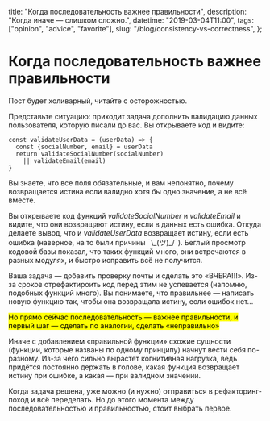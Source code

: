   title: "Когда последовательность важнее правильности",
  description: "Когда иначе — слишком сложно.",
  datetime: "2019-03-04T11:00",
  tags: ["opinion", "advice", "favorite"],
  slug: "/blog/consistency-vs-correctness",
};

# Когда последовательность важнее правильности

Пост будет холиварный, читайте с осторожностью.

Представьте ситуацию: приходит задача дополнить валидацию данных пользователя, которую писали до вас. Вы открываете код и видите:

```
const validateUserData = (userData) => {
  const {socialNumber, email} = userData
  return validateSocialNumber(socialNumber)
    || validateEmail(email)
}
```

Вы знаете, что все поля обязательные, и вам непонятно, почему возвращается истина если валидно хотя бы одно значение, а не всё вместе.

Вы открываете код функций _validateSocialNumber_ и _validateEmail_ и видите, что они возвращают истину, если в данных есть ошибка. Откуда делаете вывод, что и _validateUserData_ возвращает истину, если есть ошибка (наверное, на то были причины ¯\\\_(ツ)\_/¯). Беглый просмотр кодовой базы показал, что таких функций много, они встречаются в разных модулях, и быстро исправить всё не получится.

Ваша задача — добавить проверку почты и сделать это «ВЧЕРА!!!». Из-за сроков отрефактироить код перед этим не успевается (напомню, подобных функций много). Вы понимаете, что правильнее — написать новую функцию так, чтобы она возвращала истину, если ошибок нет...

<mark>
  Но прямо сейчас последовательность — важнее правильности, и первый шаг — сделать по аналогии,
  сделать «неправильно»
</mark>

Иначе с добавлением «правильной функции» схожие сущности (функции, которые названы по одному принципу) начнут вести себя по-разному. Из-за чего сильно вырастет когнитивная нагрузка, ведь придётся постоянно держать в голове, какая функция возвращает истину при ошибке, а какая — при валидном значении.

Когда задача решена, уже можно (и нужно) отправиться в рефакторинг-поход и всё переделать. Но до этого момента между последовательностью и правильностью, стоит выбрать первое.

